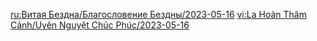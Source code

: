 {{Blessing of the Abyssal Moon
|name       = Flourishing
|phase      = Waning
|image      = Spiral Abyss Blessing 65.png
|details    = <li>When DMG dealt by Dendro Cores (including DMG from Hyperbloom and Burgeon reactions) hits a character, {{Color|bp|Elemental Mastery will be increased by 200}} for all characters in the party for 4s.</li>
|time_start = 2023-05-16 04:00:00
|time_end   = 2023-06-01 03:59:59
}}
<noinclude>
[[ru:Витая Бездна/Благословение Бездны/2023-05-16]]
[[vi:La Hoàn Thâm Cảnh/Uyên Nguyệt Chúc Phúc/2023-05-16]]
</noinclude>